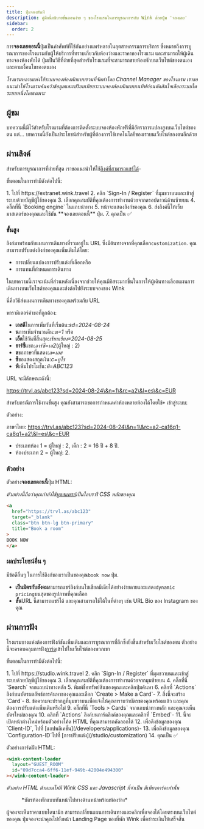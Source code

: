 ```yaml
---
title: ปุ่มจองทันที
description: คู่มือนี้อธิบายขั้นตอนง่าย ๆ ของโรงแรมในการบูรณาการกับ Wink ด้วยปุ่ม 'จองเลย'
sidebar:
  order: 2
---
```


การ**จองเลยตอนนี้**ปุ่มเป็นคำศัพท์ที่ใช้กันอย่างแพร่หลายในอุตสาหกรรมการบริการ ซึ่งหมายถึงการบูรณาการของโรงแรมกับผู้ให้บริการที่ทราบเกี่ยวกับห้องว่างและราคาของโรงแรม และสามารถให้ผู้เดินทางจองห้องพักได้ ปุ่มเป็นวิธีที่ง่ายที่สุดสำหรับโรงแรมที่จะสามารถขายห้องพักบนเว็บไซต์ของตนเองและตามเงื่อนไขของตนเอง

*โรงแรมหลายแห่งใช้ระบบจองห้องพักแบบรวมที่จัดทำโดย Channel Manager ของโรงแรม เราขอแนะนำให้โรงแรมค้นคว้าข้อมูลและเปรียบเทียบระบบจองห้องพักแบบเนทีฟก่อนตัดสินใจเลือกระบบใดระบบหนึ่งโดยเฉพาะ*

## ผู้ชม

บทความนี้มีไว้สำหรับโรงแรมที่ต้องการติดตั้งระบบจองห้องพักฟรีที่มีอัตราการแปลงสูงบนเว็บไซต์ของตน
แต่... บทความนี้ยังเป็นประโยชน์สำหรับผู้ที่ต้องการใช้เทคโนโลยีของเราบนเว็บไซต์ของตนอีกด้วย

## ผ่านลิงค์

สำหรับการบูรณาการที่ง่ายที่สุด เราขอแนะนำให้ใช้[ลิงค์ที่สามารถแชร์ได้](/studio/shareable-links)-

ขั้นตอนในการทำมีดังต่อไปนี้:

<Steps>
  1. ไปที่ https://extranet.wink.travel
  2. คลิก `Sign-In / Register` ที่มุมขวาบนและเข้าสู่ระบบด้วยบัญชีผู้ใช้ของคุณ
  3. เลือกคุณสมบัติที่คุณต้องการทำงานด้วยจากดรอปดาวน์ด้านซ้ายบน
  4. คลิ๊กที่นี่ `Booking engine` ในแถบนำทาง
  5. หน้าจะแสดงลิงก์ของคุณ
  6. ส่งลิงค์นี้ให้เว็บมาสเตอร์ของคุณและใช้มัน **จองเลยตอนนี้** ปุ่ม.
  7. คุณเป็น ✅
</Steps>


### ขั้นสูง

ลิงก์มาพร้อมกับแผนการเดินทางที่รวมอยู่ใน URL ซึ่งมีต้นทางจากที่คุณเลือก`customization`.
คุณสามารถปรับแต่งลิงก์ของคุณเพิ่มเติมได้โดย:

* การเปลี่ยนแปลงการปรับแต่งที่เลือกหรือ
* การแทนที่กำหนดการเดินทาง

ในบทความนี้เราจะเน้นที่ส่วนหลังเนื่องจากช่วยให้คุณมีอิสระมากขึ้นในการให้ผู้เดินทางเลือกแผนการเดินทางบนเว็บไซต์ของคุณและส่งต่อไปยังระบบจองของ Wink

นี่คือวิธีส่งแผนการเดินทางของคุณพร้อมกับ URL

พารามิเตอร์คำขอที่ถูกต้อง:

* **เอสดี**ในการเพิ่มวันที่เริ่มต้น:*sd=2024-08-24*
* **น**การเพิ่มจำนวนคืน:*น=1* หรือ
* **เอ็ด**ใช้วันที่สิ้นสุด:*เรียบเรียง=2024-08-25*
* **อาร์ซี**แขก:*อาร์ซี=เอ2*(ผู้ใหญ่ : 2)
* **ล**ขอภาษาที่แสดง:*ล=เอส*
* **ซี**ขอแสดงสกุลเงิน:*c=ยูโร*
* **พี**เพิ่มโปรโมชั่น:*พี=ABC123*

URL จะมีลักษณะดังนี้:

https://trvl.as/abc123?sd=2024-08-24\&n=1\&rc=a2\&l=es\&c=EUR

สำหรับกรณีการใช้งานขั้นสูง คุณยังสามารถขอการกำหนดค่าห้องหลายห้องได้โดยใช้`+` เข้าสู่ระบบ:

ตัวอย่าง:

ภาษาไทย: https://trvl.as/abc123?sd=2024-08-24\&n=1\&rc=a2-ca16q1-ca8q1+a2\&l=es\&c=EUR

* ประเภทห้อง 1 = ผู้ใหญ่ : 2, เด็ก : 2 = 16 ปี + 8 ปี.
* ห้องประเภท 2 = ผู้ใหญ่: 2.

### ตัวอย่าง

ตัวอย่าง**จองเลยตอนนี้**ปุ่ม HTML:

*ตัวอย่างนี้ถือว่าคุณกำลังใช้[บูตสแตรป](https://getbootstrap.com)เป็นไลบรารี CSS หลักของคุณ*

```html
<a
  href="https://trvl.as/abc123"
  target="_blank"
  class="btn btn-lg btn-primary"
  title="Book a room"
>
BOOK NOW
</a>
```

### ผลประโยชน์อื่น ๆ

มีข้อดีอื่นๆ ในการใช้ลิงก์ของเราเป็นของคุณ`book now` ปุ่ม.

* **เป็นมิตรกับสังคม**สามารถแชร์ลิงก์บนโซเชียลมีเดียได้อย่างง่ายดายและแสดง`dynamic pricing`บนสุดของรูปภาพที่คุณเลือก
* **สั้น**URL นี้สามารถแชร์ได้ และคุณสามารถใช้ได้ในที่ต่างๆ เช่น URL Bio ของ Instagram ของคุณ

## ผ่านการฝัง

โรงแรมบางแห่งต้องการฟังก์ชันเพิ่มเติมและการบูรณาการที่ลึกซึ้งยิ่งขึ้นสำหรับเว็บไซต์ของตน ตัวอย่างนี้จะครอบคลุมการฝัง[การ์ด](/studio/cards)เข้าไปในเว็บไซต์ของพวกเขา

ขั้นตอนในการทำมีดังต่อไปนี้:

<Steps>
  1. ไปที่ https://studio.wink.travel
  2. คลิก `Sign-In / Register` ที่มุมขวาบนและเข้าสู่ระบบด้วยบัญชีผู้ใช้ของคุณ
  3. เลือกคุณสมบัติที่คุณต้องการทำงานด้วยจากมุมซ้ายบน
  4. คลิ๊กที่นี่ `Search` จากแถบนำทางหลัก
  5. พิมพ์ชื่อทรัพย์สินของคุณและคลิกปุ่มค้นหา
  6. คลิกที่ `Actions` ลิงก์บนบัตรผลลัพธ์การค้นหาของคุณและเลือก `Create > Make a Card`-
  7. สิ่งนี้จะสร้าง `Card`-
  8. ข้อความจะปรากฏที่มุมขวาบนเพื่อแจ้งให้คุณทราบว่าบัตรของคุณพร้อมแล้ว และคุณต้องการปรับแต่งเพิ่มเติมหรือไม่
  9. คลิ๊กที่นี่ `Tools > Cards` จากแถบนำทางหลัก และคุณจะเห็นบัตรใหม่ของคุณ
  10. คลิกที่ `Actions` ลิงค์บนการ์ดลิงค์ของคุณและคลิกที่ `Embed`-
  11. นี้จะเปิดหน้าต่างใหม่พร้อมตัวอย่างโค้ด HTML ที่คุณสามารถคัดลอกได้
  12. เพื่อดึงข้อมูลของคุณ `Client-ID`, ไปที่ [แอปพลิเคชั่น](/developers/applications)-
  13. เพื่อดึงข้อมูลของคุณ `Configuration-ID`ไปที่ [การปรับแต่ง](/studio/customization)
  14. คุณเป็น ✅
</Steps>


ตัวอย่างการ์ดฝัง HTML:

```html
<wink-content-loader
  layout="GUEST_ROOM"
  id="09d7cca4-6ff6-11ef-949b-42004e494300"
></wink-content-loader>
```

*ตัวอย่าง HTML ด้านบนไม่มี Wink CSS และ Javascript ที่จำเป็น มีเพียงการ์ดเท่านั้น*

<figure>
  <CloudinaryImage width="350" height="829" resize="scale" quality="best" alt="การดูตัวอย่างการ์ด" src="academy/card-example" errorImage="noimage_opaque_nyrtl0.png" />

  <figcaption>*บัตรห้องพักแบบหันหน้าไปทางด้านหน้าพร้อมห้องว่าง*</figcaption>
</figure>


ผู้จองจะเห็นราคาแบบไดนามิก สามารถเปลี่ยนแผนการเดินทางและคลิกเพื่อจองได้โดยตรงบนเว็บไซต์ของคุณ ปุ่มจองจะนำคุณไปยังหน้า Landing Page ของที่พัก Wink เพื่อชำระเงินให้เสร็จสิ้น

